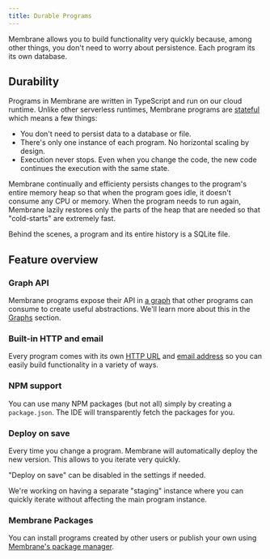 ```yaml
---
title: Durable Programs
---
```



Membrane allows you to build functionality very quickly because, among other things, you don't need to worry about
persistence. Each program its its own database.

## Durability

Programs in Membrane are written in TypeScript and run on our cloud runtime. Unlike other serverless
runtimes, Membrane programs are [stateful](/features/state/) which means a few things:

- You don't need to persist data to a database or file.
- There's only one instance of each program. No horizontal scaling by design.
- Execution never stops. Even when you change the code, the new code continues the execution with the same state.

Membrane continually and efficienty persists changes to the program's entire memory heap so that when the program goes
idle, it doesn't consume any CPU or memory. When the program needs to run again, Membrane lazily restores only the parts
of the heap that are needed so that "cold-starts" are extremely fast.

Behind the scenes, a program and its entire history is a SQLite file.

## Feature overview

### Graph API

Membrane programs expose their API in [a graph](/concepts/the-graph) that other programs can consume to create
useful abstractions. We'll learn more about this in the [Graphs](/concepts/the-graph) section.

### Built-in HTTP and email

Every program comes with its own [HTTP URL](/features/endpoints) and [email address](/features/email) so you can
easily build functionality in a variety of ways.

### NPM support

You can use many NPM packages (but not all) simply by creating a `package.json`. The IDE will transparently fetch the
packages for you.

### Deploy on save

Every time you change a program. Membrane will automatically deploy the new version. This allows to you iterate very
quickly.

"Deploy on save" can be disabled in the settings if needed.

<Aside>
  We're working on having a separate "staging" instance where you can quickly
  iterate without affecting the main program instance.
</Aside>

### Membrane Packages

You can install programs created by other users or publish your own using [Membrane's package manager](/concepts/packages).
